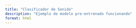 ```yaml
---
title: "Clasificador de Sonido"
description: "Ejemplo de modelo pre-entrenado funcionando"
format: html
---
```


<div id="p5-sketch">
  <div id="canvas-container"></div>
</div>

<script src="https://cdnjs.cloudflare.com/ajax/libs/p5.js/1.9.4/p5.min.js"></script>
<script src="https://unpkg.com/ml5@latest/dist/ml5.min.js"></script>
 
 
 
<script>
(function() {
  const sketch = (p) => {

    // Initialize a sound classifier method with SpeechCommands18w model. A callback needs to be passed.
    let classifier;

    // Array containing the 18 words of SpeechCommands18w
    let words = [
      "zero",
      "one",
      "two",
      "three",
      "four",
      "five",
      "six",
      "seven",
      "eight",
      "nine",
      "up",
      "down",
      "left",
      "right",
      "go",
      "stop",
      "yes",
      "no",
    ];

    // Variable for displaying the results on the canvas
    let predictedWord = "";

    p.preload = function() {
      console.log("preload");
      // Options for the SpeechCommands18w model, the default probabilityThreshold is 0
      let options = { probabilityThreshold: 0.7 };
      // Load SpeechCommands18w sound classifier model
      classifier = ml5.soundClassifier("SpeechCommands18w", options);
    };

    p.setup = function() {
      console.log("setup");
      p.createCanvas(650, 450);
      // Classify the sound from microphone in real time
      classifier.classifyStart(gotResult); // Este es el método correcto, no classifier.classifyStart
    };

    p.draw = function() {
      console.log("draw");
      p.background(250);
      // Call function for displaying background words
      displayWords();

      // Once the model outputs results start displaying the predicted word on the canvas
      if (predictedWord !== "") {
        p.fill(211, 107, 255);
        p.textAlign(p.CENTER, p.CENTER);
        p.textSize(64);
        p.text(predictedWord, p.width / 2, 90);
      }
    };

    // Function to display the 18 words on the canvas
    function displayWords() {
      console.log("displayWords");
      p.textAlign(p.CENTER, p.CENTER);
      p.textSize(32);
      p.fill(96);
      p.text("Say one of these words!", p.width / 2, 40);

      let x = 125;
      let y = 150;
      // Words appear in 3 columns of 6 rows
      for (let i = 0; i < words.length; i++) {
        p.fill(158);
        p.text(words[i], x, y);
        y += 50;
        if ((i + 1) % 6 === 0) {
          x += 200;
          y = 150;
        }
      }
    }

    // A function to run when we get any errors and the results
    function gotResult(results) {
      console.log("gotResult");
      // The results are in an array ordered by confidence
      console.log(results);
      // Load the first label to the text variable displayed on the canvas
      if (results && results.length > 0) {
        predictedWord = results[0].label;
      }
    }

  }; 
    new p5(sketch);
})();
</script>
